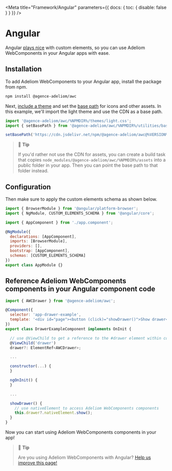 
<Meta title="Framework/Angular" parameters={{ docs: { toc: { disable: false } } }} />

# Angular

Angular [plays nice](https://custom-elements-everywhere.com/#angular) with custom elements, so you can use Adeliom WebComponents in your Angular apps with ease.

## Installation

To add Adeliom WebComponents to your Angular app, install the package from npm.

```bash
npm install @agence-adeliom/awc
```

Next, [include a theme](?path=/docs/getting-started-themes--docs) and set the [base path](?path=/docs/getting-started-installation--docs#setting-the-base-path) for icons and other assets. In this example, we'll import the light theme and use the CDN as a base path.

```jsx
import '@agence-adeliom/awc/%NPMDIR%/themes/light.css';
import { setBasePath } from '@agence-adeliom/awc/%NPMDIR%/utilities/base-path';

setBasePath('https://cdn.jsdelivr.net/npm/@agence-adeliom/awc@%VERSION%/%CDNDIR%/');
```

> 📘 **Tip**
>
> If you'd rather not use the CDN for assets, you can create a build task that copies `node_modules/@agence-adeliom/awc/%NPMDIR%/assets` into a public folder in your app. Then you can point the base path to that folder instead.

## Configuration

Then make sure to apply the custom elements schema as shown below.

```js
import { BrowserModule } from '@angular/platform-browser';
import { NgModule, CUSTOM_ELEMENTS_SCHEMA } from '@angular/core';

import { AppComponent } from './app.component';

@NgModule({
  declarations: [AppComponent],
  imports: [BrowserModule],
  providers: [],
  bootstrap: [AppComponent],
  schemas: [CUSTOM_ELEMENTS_SCHEMA]
})
export class AppModule {}
```

## Reference Adeliom WebComponents components in your Angular component code

```js
import { AWCDrawer } from '@agence-adeliom/awc';

@Component({
  selector: 'app-drawer-example',
  template: '<div id="page"><button (click)="showDrawer()">Show drawer</button><awc-drawer #drawer label="Drawer" class="drawer-focus" style="--size: 50vw"><p>Drawer content</p></awc-drawer></div>'
})
export class DrawerExampleComponent implements OnInit {

  // use @ViewChild to get a reference to the #drawer element within component template
  @ViewChild('drawer')
  drawer?: ElementRef<AWCDrawer>;

  ...

  constructor(...) {
  }

  ngOnInit() {
  }

  ...

  showDrawer() {
    // use nativeElement to access Adeliom WebComponents components
    this.drawer?.nativeElement.show();
  }
}
```

Now you can start using Adeliom WebComponents components in your app!

> 📘 **Tip**
>
> Are you using Adeliom WebComponents with Angular? [Help us improve this page!](https://github.com/agence-adeliom/awc/blob/main/docs/frameworks/angular.md)
